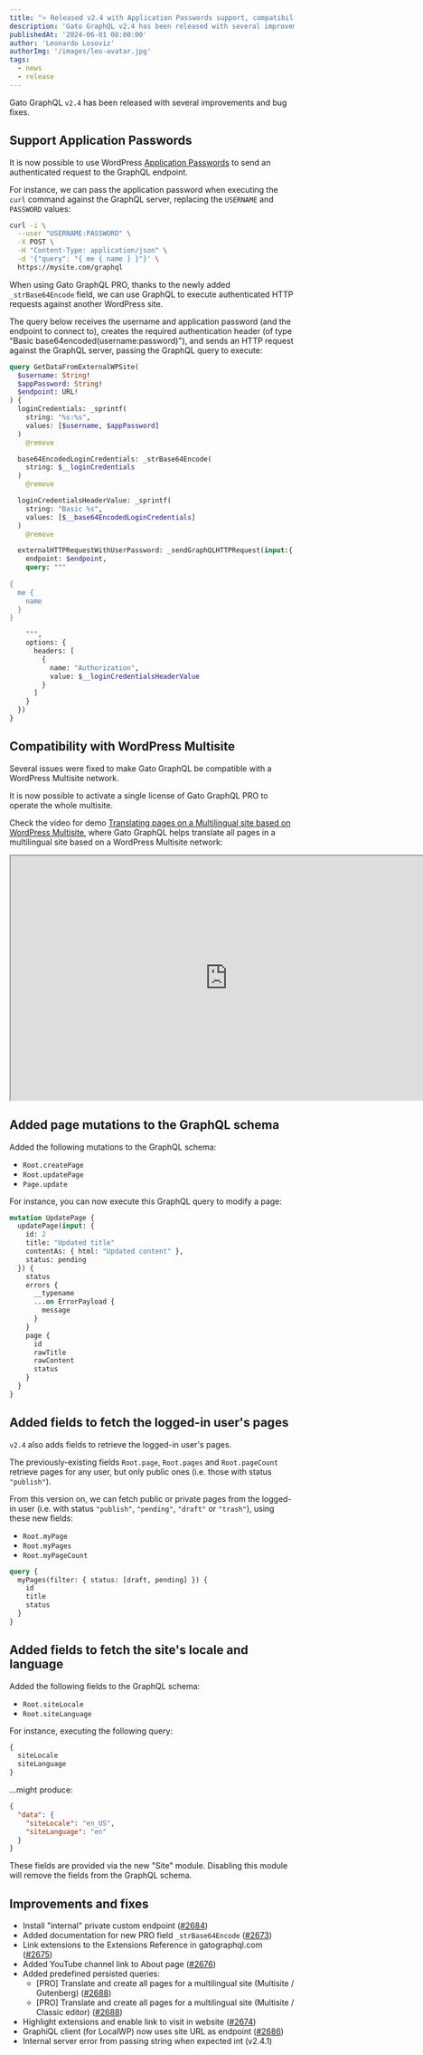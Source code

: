 ```yaml
---
title: "⭐️ Released v2.4 with Application Passwords support, compatibility with WordPress multisite, and mutations for pages"
description: 'Gato GraphQL v2.4 has been released with several improvements and bug fixes'
publishedAt: '2024-06-01 08:00:00'
author: 'Leonardo Losoviz'
authorImg: '/images/leo-avatar.jpg'
tags:
  - news
  - release
---
```


Gato GraphQL `v2.4` has been released with several improvements and bug fixes.

## Support Application Passwords

It is now possible to use WordPress [Application Passwords](https://make.wordpress.org/core/2020/11/05/application-passwords-integration-guide/) to send an authenticated request to the GraphQL endpoint.

For instance, we can pass the application password when executing the `curl` command against the GraphQL server, replacing the `USERNAME` and `PASSWORD` values:

```bash
curl -i \
  --user "USERNAME:PASSWORD" \
  -X POST \
  -H "Content-Type: application/json" \
  -d '{"query": "{ me { name } }"}' \
  https://mysite.com/graphql
```

When using Gato GraphQL PRO, thanks to the newly added `_strBase64Encode` field, we can use GraphQL to execute authenticated HTTP requests against another WordPress site.

The query below receives the username and application password (and the endpoint to connect to), creates the required authentication header (of type "Basic base64encoded(username:password)"), and sends an HTTP request against the GraphQL server, passing the GraphQL query to execute:

```graphql
query GetDataFromExternalWPSite(
  $username: String!
  $appPassword: String!
  $endpoint: URL!
) {
  loginCredentials: _sprintf(
    string: "%s:%s",
    values: [$username, $appPassword]
  )
    @remove

  base64EncodedLoginCredentials: _strBase64Encode(
    string: $__loginCredentials
  )
    @remove

  loginCredentialsHeaderValue: _sprintf(
    string: "Basic %s",
    values: [$__base64EncodedLoginCredentials]
  )
    @remove

  externalHTTPRequestWithUserPassword: _sendGraphQLHTTPRequest(input:{
    endpoint: $endpoint,
    query: """
  
{
  me {
    name
  }
}

    """,
    options: {
      headers: [
        {
          name: "Authorization",
          value: $__loginCredentialsHeaderValue
        }
      ]
    }
  })
}
```

## Compatibility with WordPress Multisite

Several issues were fixed to make Gato GraphQL be compatible with a WordPress Multisite network.

It is now possible to activate a single license of Gato GraphQL PRO to operate the whole multisite.

Check the video for demo [Translating pages on a Multilingual site based on WordPress Multisite](/demos/translating-pages-on-a-multilingual-wordress-site), where Gato GraphQL helps translate all pages in a multilingual site based on a WordPress Multisite network:

<div className="aspect-video">
  <iframe
    className="w-full h-full"
    src="https://www.youtube.com/embed/EOwZyw71TyA"
    title="Translating pages on a Multilingual site based on WordPress Multisite"
    width="768"
    height="432"
    allow="accelerometer; autoplay; clipboard-write; encrypted-media; gyroscope; picture-in-picture; web-share"
    allowFullScreen
  >
  </iframe>
</div>

## Added page mutations to the GraphQL schema

Added the following mutations to the GraphQL schema:

- `Root.createPage`
- `Root.updatePage`
- `Page.update`

For instance, you can now execute this GraphQL query to modify a page:

```graphql
mutation UpdatePage {
  updatePage(input: {
    id: 2
    title: "Updated title"
    contentAs: { html: "Updated content" },
    status: pending
  }) {
    status
    errors {
      __typename
      ...on ErrorPayload {
        message
      }
    }
    page {
      id
      rawTitle
      rawContent
      status
    }
  }
}
```

## Added fields to fetch the logged-in user's pages

`v2.4` also adds fields to retrieve the logged-in user's pages.

The previously-existing fields `Root.page`, `Root.pages` and `Root.pageCount` retrieve pages for any user, but only public ones (i.e. those with status `"publish"`).

From this version on, we can fetch public or private pages from the logged-in user (i.e. with status `"publish"`, `"pending"`, `"draft"` or `"trash"`), using these new fields:

- `Root.myPage`
- `Root.myPages`
- `Root.myPageCount`

```graphql
query {
  myPages(filter: { status: [draft, pending] }) {
    id
    title
    status
  }
}
```

## Added fields to fetch the site's locale and language

Added the following fields to the GraphQL schema:

- `Root.siteLocale`
- `Root.siteLanguage`

For instance, executing the following query:

```graphql
{
  siteLocale
  siteLanguage
}
```

...might produce:

```json
{
  "data": {
    "siteLocale": "en_US",
    "siteLanguage": "en"
  }
}
```

These fields are provided via the new "Site" module. Disabling this module will remove the fields from the GraphQL schema.

## Improvements and fixes

- Install "internal" private custom endpoint ([#2684](https://github.com/GatoGraphQL/GatoGraphQL/pull/2684))
- Added documentation for new PRO field `_strBase64Encode` ([#2673](https://github.com/GatoGraphQL/GatoGraphQL/pull/2673))
- Link extensions to the Extensions Reference in gatographql.com ([#2675](https://github.com/GatoGraphQL/GatoGraphQL/pull/2675))
- Added YouTube channel link to About page ([#2676](https://github.com/GatoGraphQL/GatoGraphQL/pull/2676))
- Added predefined persisted queries:
  - [PRO] Translate and create all pages for a multilingual site (Multisite / Gutenberg) ([#2688](https://github.com/GatoGraphQL/GatoGraphQL/pull/2688))
  - [PRO] Translate and create all pages for a multilingual site (Multisite / Classic editor) ([#2688](https://github.com/GatoGraphQL/GatoGraphQL/pull/2688))
- Highlight extensions and enable link to visit in website ([#2674](https://github.com/GatoGraphQL/GatoGraphQL/pull/2674))
- GraphiQL client (for LocalWP) now uses site URL as endpoint ([#2686](https://github.com/GatoGraphQL/GatoGraphQL/pull/2686))
- Internal server error from passing string when expected int (v2.4.1)
